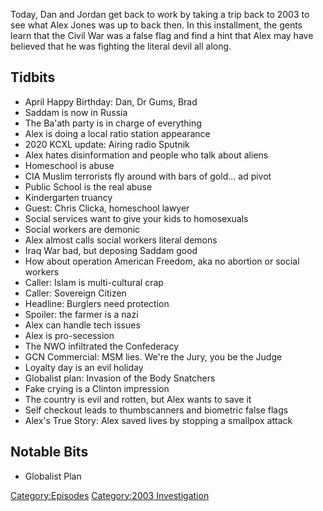 {{DEFAULTSORT:
    #_EPISODE_0548:May 5, 2003
}}{{Episode
    | title           = May 5, 2003
    | caption         = [https://knowledgefight.libsyn.com/548-may-5-2003 Listen to this episode on Libsyn]
    | episodeNumber   = 548
    | length          = 01:23:13
    | airDate         = April 14, 2021
    | coverageDate    = May 5, 2003
    | episodeType     = [[:Category:2003 Investigation|2003 Investigation]]
    | appearance      = [[Chris Clicka]]
    | oocDrop         = Kids are being arrested for stepping in water puddles
    | previousEpisode = [[547: April 8, 2021]]
    | nextEpisode     = [[549: April 13-14, 2021]]
}}

{{Stub}}

Today, Dan and Jordan get back to work by taking a trip back to 2003 to see what Alex Jones was up to back then. In this installment, the gents learn that the Civil War was a false flag and find a hint that Alex may have believed that he was fighting the literal devil all along.

==Tidbits==

*April Happy Birthday: Dan, Dr Gums, Brad
*Saddam is now in Russia
*The Ba'ath party is in charge of everything
*Alex is doing a local ratio station appearance
*2020 KCXL update: Airing radio Sputnik
*Alex hates disinformation and people who talk about aliens
*Homeschool is abuse
*CIA Muslim terrorists fly around with bars of gold... ad pivot
*Public School is the real abuse
*Kindergarten truancy
*Guest: Chris Clicka, homeschool lawyer
*Social services want to give your kids to homosexuals
*Social workers are demonic
*Alex almost calls social workers literal demons
*Iraq War bad, but deposing Saddam good
*How about operation American Freedom, aka no abortion or social workers
*Caller: Islam is multi-cultural crap
*Caller: Sovereign Citizen
*Headline: Burglers need protection
*Spoiler: the farmer is a nazi
*Alex can handle tech issues
*Alex is pro-secession
*The NWO infiltrated the Confederacy
*GCN Commercial: MSM lies. We're the Jury, you be the Judge
*Loyalty day is an evil holiday
*Globalist plan: Invasion of the Body Snatchers
*Fake crying is a Clinton impression
*The country is evil and rotten, but Alex wants to save it
*Self checkout leads to thumbscanners and biometric false flags
*Alex's True Story: Alex saved lives by stopping a smallpox attack

==Notable Bits==

*Globalist Plan

[[Category:Episodes]]
[[Category:2003 Investigation]]